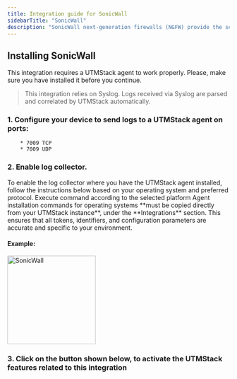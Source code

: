 ```yaml
---
title: Integration guide for SonicWall
sidebarTitle: "SonicWall"
description: "SonicWall next-generation firewalls (NGFW) provide the security, control and visibility you need to maintain an effective cybersecurity posture. SonicWall’s award-winning hardware and advanced technology are built into each firewall to give you the edge on envolving threats."
---
```


## Installing SonicWall

<Warning>
   This integration requires a UTMStack agent to work properly. Please, make sure you have installed it before you continue.
</Warning>

> This integration relies on Syslog. Logs received via Syslog are parsed and correlated by UTMStack automatically.


### 1. Configure your device to send logs to a UTMStack agent on ports:
        * 7009 TCP
        * 7009 UDP

### 2. Enable log collector.

<Note>
    To enable the log collector where you have the UTMStack agent installed, follow the instructions below based on your operating system and preferred protocol.
</Note>

<Tip>
    Execute command according to the selected platform
</Tip>

<Warning>
    Agent installation commands for operating systems **must be copied directly from your UTMStack instance**, under the **Integrations** section.  
    This ensures that all tokens, identifiers, and configuration parameters are accurate and specific to your environment.
</Warning>

#### Example:

<img
  height="200"
  className="block rounded-xl"
  src="/images/integrations/sonicwall/step2.png"
  alt="SonicWall"
/>

### 3. Click on the button shown below, to activate the UTMStack features related to this integration
